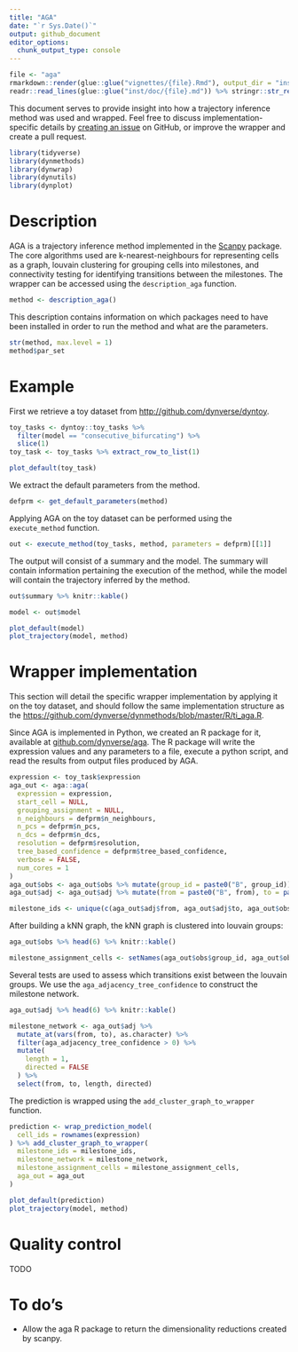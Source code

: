 ```yaml
---
title: "AGA"
date: "`r Sys.Date()`"
output: github_document
editor_options: 
  chunk_output_type: console
---
```


```r
file <- "aga"
rmarkdown::render(glue::glue("vignettes/{file}.Rmd"), output_dir = "inst/doc/")
readr::read_lines(glue::glue("inst/doc/{file}.md")) %>% stringr::str_replace_all(paste0(rprojroot::find_rstudio_root_file(), "/inst/doc/"), "") %>% readr::write_lines(glue::glue("inst/doc/{file}.md"))
```

This document serves to provide insight into how a trajectory inference method was used and wrapped. 
Feel free to discuss implementation-specific details by [creating an issue](https://github.com/dynverse/dynmethods/issues) on GitHub,
or improve the wrapper and create a pull request.


```r
library(tidyverse)
library(dynmethods)
library(dynwrap)
library(dynutils)
library(dynplot)
```

# Description
AGA is a trajectory inference method implemented in the [Scanpy](https://scanpy.readthedocs.io/en/latest/) package.
The core algorithms used are k-nearest-neighbours for representing cells as a graph, louvain clustering for grouping 
cells into milestones, and connectivity testing for identifying transitions between the milestones.
The wrapper can be accessed using the `description_aga` function.
```r
method <- description_aga()
```

This description contains information on which packages need to have been installed in order to run 
the method and what are the parameters.

```r
str(method, max.level = 1)
method$par_set
```

# Example
First we retrieve a toy dataset from [http://github.com/dynverse/dyntoy](dyntoy).
```r
toy_tasks <- dyntoy::toy_tasks %>% 
  filter(model == "consecutive_bifurcating") %>% 
  slice(1)
toy_task <- toy_tasks %>% extract_row_to_list(1)

plot_default(toy_task)
```

We extract the default parameters from the method.
```r
defprm <- get_default_parameters(method)
```

Applying AGA on the toy dataset can be performed using the `execute_method` function.
```r
out <- execute_method(toy_tasks, method, parameters = defprm)[[1]]
```

The output will consist of a summary and the model. The summary will contain information 
pertaining the execution of the method, while the model will contain the trajectory inferred
by the method.

```r
out$summary %>% knitr::kable()

model <- out$model 

plot_default(model)
plot_trajectory(model, method)
```

# Wrapper implementation
This section will detail the specific wrapper implementation by applying it on the toy dataset, 
and should follow the same implementation structure as the [https://github.com/dynverse/dynmethods/blob/master/R/ti_aga.R](source code).

Since AGA is implemented in Python, we created an R package for it, available at [github.com/dynverse/aga](https://github.com/dynverse/aga).
The R package will write the expression values and any parameters to a file, execute a python script, and read the results from output files produced by AGA.
```r
expression <- toy_task$expression
aga_out <- aga::aga(
  expression = expression,
  start_cell = NULL,
  grouping_assignment = NULL,
  n_neighbours = defprm$n_neighbours,
  n_pcs = defprm$n_pcs,
  n_dcs = defprm$n_dcs,
  resolution = defprm$resolution,
  tree_based_confidence = defprm$tree_based_confidence,
  verbose = FALSE,
  num_cores = 1
)
aga_out$obs <- aga_out$obs %>% mutate(group_id = paste0("B", group_id))
aga_out$adj <- aga_out$adj %>% mutate(from = paste0("B", from), to = paste0("B", to))

milestone_ids <- unique(c(aga_out$adj$from, aga_out$adj$to, aga_out$obs$group_id))
```

After building a kNN graph, the kNN graph is clustered into louvain groups:
```r
aga_out$obs %>% head(6) %>% knitr::kable()

milestone_assignment_cells <- setNames(aga_out$obs$group_id, aga_out$obs$cell_id)
```

Several tests are used to assess which transitions exist between the louvain groups. 
We use the `aga_adjacency_tree_confidence` to construct the milestone network.
```r
aga_out$adj %>% head(6) %>% knitr::kable()

milestone_network <- aga_out$adj %>%
  mutate_at(vars(from, to), as.character) %>%
  filter(aga_adjacency_tree_confidence > 0) %>%
  mutate(
    length = 1,
    directed = FALSE
  ) %>%
  select(from, to, length, directed)
```

The prediction is wrapped using the `add_cluster_graph_to_wrapper` function. 
```r
prediction <- wrap_prediction_model(
  cell_ids = rownames(expression)
) %>% add_cluster_graph_to_wrapper(
  milestone_ids = milestone_ids,
  milestone_network = milestone_network,
  milestone_assignment_cells = milestone_assignment_cells,
  aga_out = aga_out
)

plot_default(prediction)
plot_trajectory(model, method)
```

# Quality control
TODO

# To do's
 * Allow the aga R package to return the dimensionality reductions created by scanpy.
